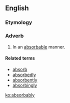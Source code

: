 ==English==

===Etymology===
{{suffix|absorbable|ly}}

===Adverb===
{{en-adv}}

# In an [[absorbable]] manner.

====Related terms====
* [[absorb]]
* [[absorbedly]]
* [[absorbently]]
* [[absorbingly]]

[[ko:absorbably]]